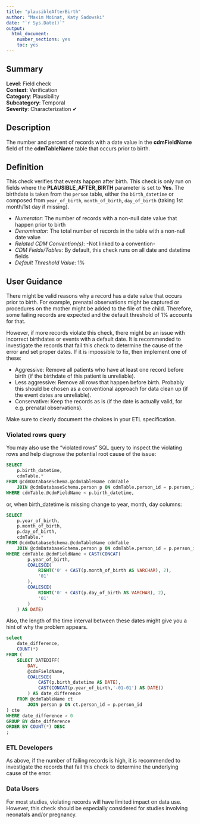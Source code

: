 ```yaml
---
title: "plausibleAfterBirth"
author: "Maxim Moinat, Katy Sadowski"
date: "`r Sys.Date()`"
output:
  html_document:
    number_sections: yes
    toc: yes
---
```


## Summary

**Level**: Field check\
**Context**: Verification\
**Category**: Plausibility\
**Subcategory**: Temporal\
**Severity**: Characterization &#10004;

## Description
The number and percent of records with a date value in the **cdmFieldName** field of the **cdmTableName** table that occurs prior to birth.

## Definition
This check verifies that events happen after birth. This check is only run on fields where the **PLAUSIBLE_AFTER_BIRTH** parameter is set to **Yes**. The birthdate is taken from the `person` table, either the `birth_datetime` or composed from `year_of_birth`, `month_of_birth`, `day_of_birth` (taking 1st month/1st day if missing).

- *Numerator*: The number of records with a non-null date value that happen prior to birth
- *Denominator*: The total number of records in the table with a non-null date value
- *Related CDM Convention(s)*: -Not linked to a convention-
- *CDM Fields/Tables*: By default, this check runs on all date and datetime fields
- *Default Threshold Value*: 1%

## User Guidance
There might be valid reasons why a record has a date value that occurs prior to birth. For example, prenatal observations might be captured or procedures on the mother might be added to the file of the child. Therefore, some failing records are expected and the default threshold of 1% accounts for that.

However, if more records violate this check, there might be an issue with incorrect birthdates or events with a default date. It is recommended to investigate the records that fail this check to determine the cause of the error and set proper dates. If it is impossible to fix, then implement one of these:

 - Aggressive: Remove all patients who have at least one record before birth (if the birthdate of this patient is unreliable).
 - Less aggressive: Remove all rows that happen before birth. Probably this should be chosen as a conventional approach for data clean up (if the event dates are unreliable).
 - Conservative: Keep the records as is (if the date is actually valid, for e.g. prenatal observations).

Make sure to clearly document the choices in your ETL specification.


### Violated rows query
You may also use the “violated rows” SQL query to inspect the violating rows and help diagnose the potential root cause of the issue:

```sql
SELECT 
    p.birth_datetime, 
    cdmTable.*
FROM @cdmDatabaseSchema.@cdmTableName cdmTable
    JOIN @cdmDatabaseSchema.person p ON cdmTable.person_id = p.person_id
WHERE cdmTable.@cdmFieldName < p.birth_datetime, 
```
or, when birth_datetime is missing change to year, month, day columns:
```sql
SELECT 
    p.year_of_birth, 
    p.month_of_birth, 
    p.day_of_birth, 
    cdmTable.*
FROM @cdmDatabaseSchema.@cdmTableName cdmTable
    JOIN @cdmDatabaseSchema.person p ON cdmTable.person_id = p.person_id
WHERE cdmTable.@cdmFieldName < CAST(CONCAT(
        p.year_of_birth,
        COALESCE(
            RIGHT('0' + CAST(p.month_of_birth AS VARCHAR), 2),
            '01'
        ),
        COALESCE(
            RIGHT('0' + CAST(p.day_of_birth AS VARCHAR), 2),
            '01'
        )
    ) AS DATE)
```

Also, the length of the time interval between these dates might give you a hint of why the problem appears.
```sql
select 
    date_difference, 
    COUNT(*)
FROM (
    SELECT DATEDIFF(
        DAY, 
        @cdmFieldName, 
        COALESCE(
            CAST(p.birth_datetime AS DATE),
            CAST(CONCAT(p.year_of_birth,'-01-01') AS DATE))
        ) AS date_difference
    FROM @cdmTableName ct
        JOIN person p ON ct.person_id = p.person_id 
) cte
WHERE date_difference > 0
GROUP BY date_difference
ORDER BY COUNT(*) DESC
;
```

### ETL Developers
As above, if the number of failing records is high, it is recommended to investigate the records that fail this check to determine the underlying cause of the error.

### Data Users
For most studies, violating records will have limited impact on data use. However, this check should be especially considered for studies involving neonatals and/or pregnancy.

